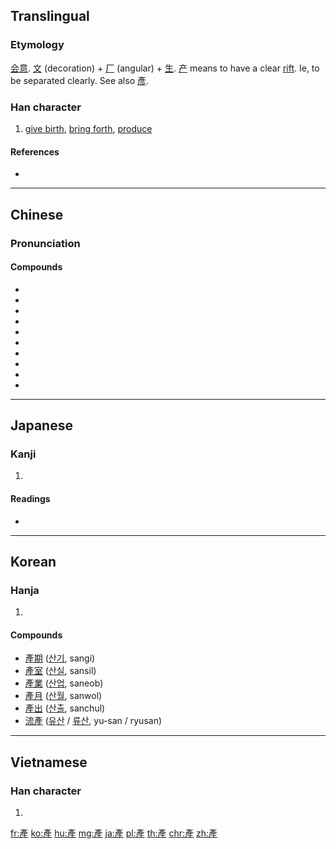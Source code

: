 {{also|産|产}}
==Translingual==

===Etymology===
[[会意]]. [[文]] (decoration) + [[厂]] (angular) + [[生]]. [[产]] means to have a clear [[rift]]. Ie, to be separated clearly. See also [[彥]].

===Han character===
{{Han char|rn=100|rad=生|as=06|sn=11|four=00214|canj=YHHQM|ids=⿱文⿸厂生}}

# [[give birth]], [[bring forth]], [[produce]]

====References====
* {{Han ref|kx=0755.090|dkj=21684|dj=1165.080|hdz=42577.151|uh=7522|ud=29986|bh=B2A3|bd=45731}}

----

==Chinese==
{{zh-forms|s=产|t2=産}}

===Pronunciation===
{{zh-pron
|m=chǎn
|c=caan2
|h=pfs=sán
|mn=sán
|mc=
|oc=y
|ma=
|cat=v
}}

====Compounds====
* {{zh-l|產地}}
* {{zh-l|產兒}}
* {{zh-l|產科}}
* {{zh-l|產婆}}
* {{zh-l|產區}}
* {{zh-l|產物}}
* {{zh-l|產業}}
* {{zh-l|產品}}
* {{zh-l|產權}}
* {{zh-l|產官}}

----

==Japanese==

===Kanji===
{{ja-kanji|grade=|rs=生06}}

# {{defn|lang=ja|sort=生06}}

====Readings====
* {{ja-readings|on=[[さん]] (san)|kun=[[うまれる]] (umareru), [[うぶ]] (ubu), [[うむ]] (umu)}}

----

==Korean==

===Hanja===
{{ko-hanja|hangeul=[[산]]|eumhun=|rv=san|mr=san|y=san}}

# {{defn|lang=ko|sort=生06}}

====Compounds====
* [[產期]] ([[산기]], sangi)
* [[產室]] ([[산실]], sansil)
* [[產業]] ([[산업]], saneob)
* [[產月]] ([[산월]], sanwol)
* [[產出]] ([[산출]], sanchul)
* [[流產]] ([[유산]] / [[류산]], yu-san / ryusan)<!-- my en-ko dictionary uses the 產 variant -->

----

==Vietnamese==

===Han character===
{{vi-hantu|[[sản]]|rs=生06}}

# {{defn|lang=vi|sort=生06}}

[[fr:產]]
[[ko:產]]
[[hu:產]]
[[mg:產]]
[[ja:產]]
[[pl:產]]
[[th:產]]
[[chr:產]]
[[zh:產]]